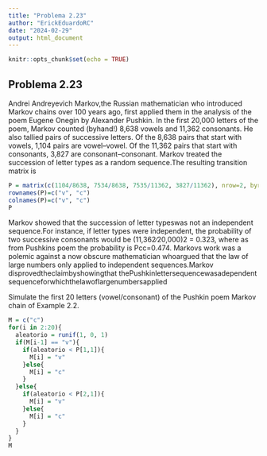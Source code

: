 ```yaml
---
title: "Problema 2.23"
author: "ErickEduardoRC"
date: "2024-02-29"
output: html_document
---
```


```r
knitr::opts_chunk$set(echo = TRUE)
```

## Problema 2.23

Andrei Andreyevich Markov,the Russian mathematician who introduced Markov chains over 100 years ago, first applied them in the analysis of the poem Eugene Onegin by Alexander Pushkin. In the first 20,000 letters of the poem, Markov counted (byhand!) 8,638 vowels and 11,362 consonants. He also tallied pairs of successive letters. Of the 8,638 pairs that start with vowels, 1,104 pairs are vowel--vowel. Of the 11,362 pairs that start with consonants, 3,827 are consonant--consonant. Markov treated the succession of letter types as a random sequence.The resulting transition matrix is

```r
P = matrix(c(1104/8638, 7534/8638, 7535/11362, 3827/11362), nrow=2, byrow=TRUE)
rownames(P)=c("v", "c")
colnames(P)=c("v", "c")
P
```

Markov showed that the succession of letter typeswas not an independent sequence.For instance, if letter types were independent, the probability of two successive consonants would be (11,362∕20,000)2 = 0.323, where as from Pushkins poem the probability is Pcc=0.474. Markovs work was a polemic against a now obscure mathematician whoargued that the law of large numbers only applied to independent sequences.Markov disprovedtheclaimbyshowingthat thePushkinlettersequencewasadependent sequenceforwhichthelawoflargenumbersapplied

Simulate the first 20 letters (vowel/consonant) of the Pushkin poem Markov chain of Example 2.2.

```r
M = c("c")
for(i in 2:20){
  aleatorio = runif(1, 0, 1)
  if(M[i-1] == "v"){
    if(aleatorio < P[1,1]){
      M[i] = "v"
    }else{
      M[i] = "c"
    }
  }else{
    if(aleatorio < P[2,1]){
      M[i] = "v"
    }else{
      M[i] = "c"
    }
  }
}
M
```
